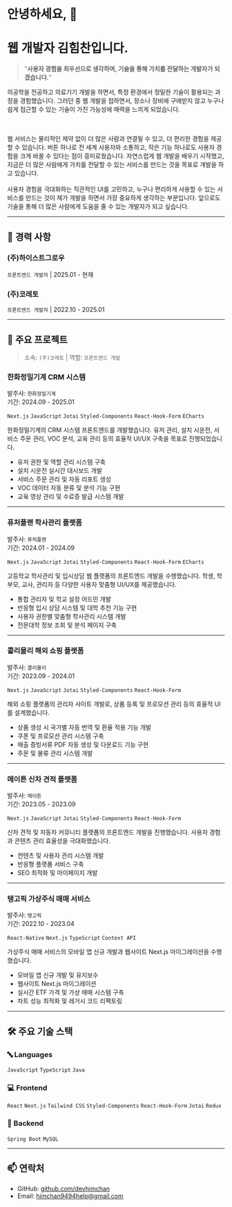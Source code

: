 # 안녕하세요, 👋

# 웹 개발자 김힘찬입니다.

> "**사용자 경험을 최우선으로 생각하며, 기술을 통해 가치를 전달하는 개발자가 되겠습니다.**"

의공학을 전공하고 의료기기 개발을 하면서, 특정 환경에서 정밀한 기술이 활용되는 과정을 경험했습니다.
그러던 중 웹 개발을 접하면서, 장소나 장비에 구애받지 않고 누구나 쉽게 접근할 수
있는 기술이 가진 가능성에 매력을 느끼게 되었습니다.

<br />
<br />웹 서비스는 물리적인 제약 없이 더 많은 사람과 연결될 수 있고, 더 편리한 경험을
제공할 수 있습니다. 버튼 하나로 전 세계 사용자와 소통하고, 작은 기능 하나로도 사용자
경험을 크게 바꿀 수 있다는 점이 흥미로웠습니다. 자연스럽게 웹 개발을 배우기 시작했고,
지금은 더 많은 사람에게 가치를 전달할 수 있는 서비스를 만드는 것을 목표로 개발을
하고 있습니다.

<br />
<br />
사용자 경험을 극대화하는 직관적인 UI를 고민하고, 누구나 편리하게 사용할 수 있는
서비스를 만드는 것이 제가 개발을 하면서 가장 중요하게 생각하는 부분입니다.
앞으로도 기술을 통해 더 많은 사람에게 도움을 줄 수 있는 개발자가 되고 싶습니다.

---

## 💼 경력 사항

### (주)하이스트그로우

`프론트엔드 개발자` | 2025.01 - 현재

### (주)코레토

`프론트엔드 개발자` | 2022.10 - 2025.01

---

## 💫 주요 프로젝트

> 소속: `(주)코레토` | 역할: `프론트엔드 개발`

### 한화정밀기계 CRM 시스템

발주사: `한화정밀기계`  
기간: 2024.09 - 2025.01

`Next.js` `JavaScript` `Jotai` `Styled-Components` `React-Hook-Form` `ECharts`

한화정밀기계의 CRM 시스템 프론트엔드를 개발했습니다. 유저 관리, 설치 시운전, 서비스 주문 관리, VOC 분석, 교육 관리 등의 효율적 UI/UX 구축을 목표로 진행되었습니다.

- 유저 권한 및 역할 관리 시스템 구축
- 설치 시운전 실시간 대시보드 개발
- 서비스 주문 관리 및 자동 리포트 생성
- VOC 데이터 자동 분류 및 분석 기능 구현
- 교육 영상 관리 및 수료증 발급 시스템 개발

---

### 퓨처플랜 학사관리 플랫폼

발주사: `퓨처플랜`  
기간: 2024.01 - 2024.09

`Next.js` `JavaScript` `Jotai` `Styled-Components` `React-Hook-Form` `ECharts`

고등학교 학사관리 및 입시상담 웹 플랫폼의 프론트엔드 개발을 수행했습니다. 학생, 학부모, 교사, 관리자 등 다양한 사용자 맞춤형 UI/UX를 제공했습니다.

- 통합 관리자 및 학교 설정 어드민 개발
- 반응형 입시 상담 시스템 및 대학 추천 기능 구현
- 사용자 권한별 맞춤형 학사관리 시스템 개발
- 전문대학 정보 조회 및 분석 페이지 구축

---

### 콜리몰리 해외 쇼핑 플랫폼

발주사: `콜리몰리`  
기간: 2023.09 - 2024.01

`Next.js` `JavaScript` `Jotai` `Styled-Components` `React-Hook-Form`

해외 쇼핑 플랫폼의 관리자 사이트 개발로, 상품 등록 및 프로모션 관리 등의 효율적 UI를 설계했습니다.

- 상품 생성 시 국가별 자동 번역 및 환율 적용 기능 개발
- 쿠폰 및 프로모션 관리 시스템 구축
- 매출 증빙서류 PDF 자동 생성 및 다운로드 기능 구현
- 주문 및 물류 관리 시스템 개발

---

### 메이튼 신차 견적 플랫폼

발주사: `메이튼`  
기간: 2023.05 - 2023.09

`Next.js` `JavaScript` `Jotai` `Styled-Components` `React-Hook-Form`

신차 견적 및 자동차 커뮤니티 플랫폼의 프론트엔드 개발을 진행했습니다. 사용자 경험과 콘텐츠 관리 효율성을 극대화했습니다.

- 컨텐츠 및 사용자 관리 시스템 개발
- 반응형 플랫폼 서비스 구축
- SEO 최적화 및 마이페이지 개발

---

### 탱고픽 가상주식 매매 서비스

발주사: `탱고픽`  
기간: 2022.10 - 2023.04

`React-Native` `Next.js` `TypeScript` `Context API`

가상주식 매매 서비스의 모바일 앱 신규 개발과 웹사이트 Next.js 마이그레이션을 수행했습니다.

- 모바일 앱 신규 개발 및 유지보수
- 웹사이트 Next.js 마이그레이션
- 실시간 ETF 가격 및 가상 매매 시스템 구축
- 차트 성능 최적화 및 레거시 코드 리팩토링

---

## 🛠 주요 기술 스택

### 🔤 Languages

`JavaScript` `TypeScript` `Java`

### 💻 Frontend

`React` `Next.js` `Tailwind CSS` `Styled-Components` `React-Hook-Form` `Jotai` `Redux`

### 🔧 Backend

`Spring Boot` `MySQL`

---

## 📫 연락처

- GitHub: [github.com/devhimchan](https://github.com/devhimchan)
- Email: [himchan9494help@gmail.com](mailto:himchan9494help@gmail.com)
